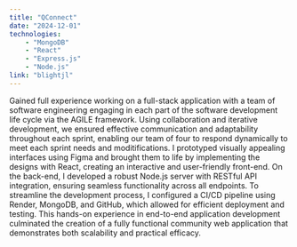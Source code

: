 ```yaml
---
title: "QConnect"
date: "2024-12-01"
technologies:
    - "MongoDB"
    - "React"
    - "Express.js"
    - "Node.js"
link: "blightjl"
---
```

Gained full experience working on a full-stack application with a team of software engineering engaging in each part of the software development life cycle via the AGILE framework. Using collaboration and iterative development, we ensured effective communication and adaptability throughout each sprint, enabling our team of four to respond dynamically to meet each sprint needs and moditifications. I prototyped visually appealing interfaces using Figma and brought them to life by implementing the designs with React, creating an interactive and user-friendly front-end. On the back-end, I developed a robust Node.js server with RESTful API integration, ensuring seamless functionality across all endpoints. To streamline the development process, I configured a CI/CD pipeline using Render, MongoDB, and GitHub, which allowed for efficient deployment and testing. This hands-on experience in end-to-end application development culminated the creation of a fully functional community web application that demonstrates both scalability and practical efficacy.